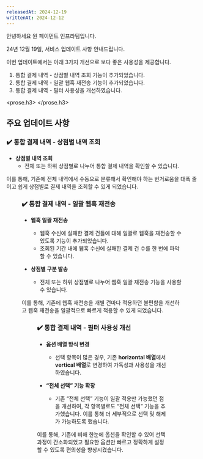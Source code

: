 ```yaml
---
releasedAt: 2024-12-19
writtenAt: 2024-12-12
---
```




안녕하세요 원 페이먼트 인프라팀입니다.

24년 12월 19일, 서비스 업데이트 사항 안내드립니다.

이번 업데이트에서는 아래 3가지 개선으로 보다 좋은 사용성을 제공합니다.

1. 통합 결제 내역 - 상점별 내역 조회 기능이 추가되었습니다.
2. 통합 결제 내역 - 일괄 웹훅 재전송 기능이 추가되었습니다.
3. 통합 결제 내역 - 필터 사용성을 개선하였습니다.

<prose.h3>
  <Console />
</prose.h3>

## 주요 업데이트 사항

### ✔️ 통합 결제 내역 - 상점별 내역 조회

- **상점별 내역 조회**
  - 전체 또는 하위 상점별로 나누어 통합 결제 내역을 확인할 수 있습니다.

이를 통해, 기존에 전체 내역에서 수동으로 분류해서 확인해야 하는 번거로움을 대폭 줄이고 쉽게 상점별로 결제 내역을 조회할 수 있게 되었습니다.

<Figure src={Image0} />

### ✔️ 통합 결제 내역 - 일괄 웹훅 재전송

- **웹훅 일괄 재전송**
  - 웹훅 수신에 실패한 결제 건들에 대해 일괄로 웹훅을 재전송할 수 있도록 기능이 추가되었습니다.
  - 조회된 기간 내에 웹훅 수신에 실패한 결제 건 수를 한 번에 파악할 수 있습니다.

- **상점별 구분 발송**
  - 전체 또는 하위 상점별로 나누어 웹훅 일괄 재전송 기능을 사용할 수 있습니다.

이를 통해, 기존에 웹훅 재전송을 개별 건마다 적용하던 불편함을 개선하고 웹훅 재전송을 일괄적으로 빠르게 적용할 수 있게 되었습니다.

<Figure src={Image1} />

### ✔️ 통합 결제 내역 - 필터 사용성 개선

- **옵션 배열 방식 변경**
  - 선택 항목이 많은 경우, 기존 **horizontal 배열**에서 **vertical 배열**로 변경하여 가독성과 사용성을 개선하였습니다.

- **“전체 선택” 기능 확장**
  - 기존 “전체 선택” 기능이 일괄 적용만 가능했던 점을 개선하여, 각 항목별로도 “전체 선택” 기능을 추가했습니다. 이를 통해 더 세부적으로 선택 및 해제가 가능하도록 했습니다.

이를 통해, 기존에 비해 한눈에 옵션을 확인할 수 있어 선택 과정이 간소화되었고 필요한 옵션만 빠르고 정확하게 설정할 수 있도록 편의성을 향상시켰습니다.

<Figure src={Image2} />
